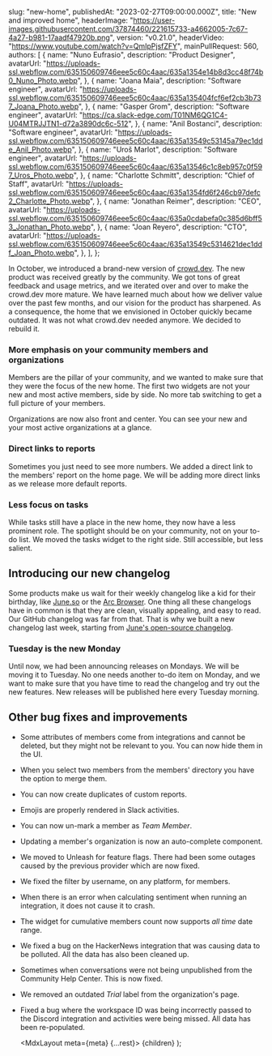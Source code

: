 
  slug: "new-home",
  publishedAt: "2023-02-27T09:00:00.000Z",
  title: "New and improved home",
  headerImage:
    "https://user-images.githubusercontent.com/37874460/221615733-a4662005-7c67-4a27-b981-17aadf47920b.png",
  version: "v0.21.0",
  headerVideo: "https://www.youtube.com/watch?v=QmIpPjsfZFY",
  mainPullRequest: 560,
  authors: [
    {
      name: "Nuno Eufrasio",
      description: "Product Designer",
      avatarUrl:
        "https://uploads-ssl.webflow.com/635150609746eee5c60c4aac/635a1354e14b8d3cc48f74b0_Nuno_Photo.webp",
    },
    {
      name: "Joana Maia",
      description: "Software engineer",
      avatarUrl:
        "https://uploads-ssl.webflow.com/635150609746eee5c60c4aac/635a135404fcf6ef2cb3b737_Joana_Photo.webp",
    },
    {
      name: "Gasper Grom",
      description: "Software engineer",
      avatarUrl: "https://ca.slack-edge.com/T01NM6QG1C4-U04MTRJJTN1-d72a3890dc6c-512",
    },
    {
      name: "Anil Bostanci",
      description: "Software engineer",
      avatarUrl:
        "https://uploads-ssl.webflow.com/635150609746eee5c60c4aac/635a13549c53145a79ec1dde_Anil_Photo.webp",
    },
    {
      name: "Uroš Marlot",
      description: "Software engineer",
      avatarUrl:
        "https://uploads-ssl.webflow.com/635150609746eee5c60c4aac/635a13546c1c8eb957c0f597_Uros_Photo.webp",
    },
    {
      name: "Charlotte Schmitt",
      description: "Chief of Staff",
      avatarUrl:
        "https://uploads-ssl.webflow.com/635150609746eee5c60c4aac/635a1354fd6f246cb97defc2_Charlotte_Photo.webp",
    },
    {
      name: "Jonathan Reimer",
      description: "CEO",
      avatarUrl:
        "https://uploads-ssl.webflow.com/635150609746eee5c60c4aac/635a0cdabefa0c385d6bff53_Jonathan_Photo.webp",
    },
    {
      name: "Joan Reyero",
      description: "CTO",
      avatarUrl:
        "https://uploads-ssl.webflow.com/635150609746eee5c60c4aac/635a13549c5314621dec1ddf_Joan_Photo.webp",
    },
  ],
};

In October, we introduced a brand-new version of [crowd.dev](https://crowd.dev).
The new product was received greatly by the community.
We got tons of great feedback and usage metrics, and we iterated over and over to make the crowd.dev more mature.
We have learned much about how we deliver value over the past few months, and our vision for the product has sharpened.
As a consequence, the home that we envisioned in October quickly became outdated. It was not what crowd.dev needed anymore. We decided to rebuild it.

### More emphasis on your community members and organizations

Members are the pillar of your community, and we wanted to make sure that they were the focus of the new home.
The first two widgets are not your new and most active members, side by side. No more tab switching to get a full picture of your members.

Organizations are now also front and center. You can see your new and your most active organizations at a glance.

<CenteredImage
  src="https://user-images.githubusercontent.com/37874460/221615733-a4662005-7c67-4a27-b981-17aadf47920b.png"
  maxWidth="full"
/>

### Direct links to reports

Sometimes you just need to see more numbers. We added a direct link to the members' report on the home page.
We will be adding more direct links as we release more default reports.

### Less focus on tasks

While tasks still have a place in the new home, they now have a less prominent role. The spotlight should be on your community, not on your to-do list. We moved the tasks widget to the right side. Still accessible, but less salient.

## Introducing our new changelog

Some products make us wait for their weekly changelog like a kid for their birthday,
like [June.so](https://changelog.june.so) or the [Arc Browser](https://arc.net/).
One thing all these changelogs have in common is that they are clean, visually appealing, and easy to read.
Our GitHub changelog was far from that. That is why we built a new changelog last week, starting from [June's open-source changelog](https://github.com/juneHQ/changelog).

### Tuesday is the new Monday

Until now, we had been announcing releases on Mondays. We will be moving it to Tuesday. No one needs another to-do item on Monday, and we want to make sure that you have time to read the changelog and try out the new features.
New releases will be published here every Tuesday morning.

## Other bug fixes and improvements

- Some attributes of members come from integrations and cannot be deleted, but they might not be relevant to you. You can now hide them in the UI. <PullRequest number="572" />

<CenteredImage
  src="https://user-images.githubusercontent.com/37874460/221590712-b90eadd5-d7ec-49fc-8b38-c2812cc4fcb0.png"
  maxWidth="50%"
/>

- When you select two members from the members' directory you have the option to merge them. <PullRequest number="573"/>

- You can now create duplicates of custom reports. <PullRequest number="571"/>

- Emojis are properly rendered in Slack activities. <PullRequest number="566"/>

- You can now un-mark a member as _Team Member_. <PullRequest number="565"/>

- Updating a member's organization is now an auto-complete component. <PullRequest number="561"/>

- We moved to Unleash for feature flags. There had been some outages caused by the previous provider which are now fixed. <PullRequest number="559"/>

- We fixed the filter by username, on any platform, for members. <PullRequest number="580"/>

- When there is an error when calculating sentiment when running an integration, it does not cause it to crash. <PullRequest number="579"/>

- The widget for cumulative members count now supports _all time_ date range. <PullRequest number="576"/>

- We fixed a bug on the HackerNews integration that was causing data to be polluted. All the data has also been cleaned up. <PullRequest number="564"/>

- Sometimes when conversations were not being unpublished from the Community Help Center. This is now fixed. <PullRequest number="563"/>

- We removed an outdated _Trial_ label from the organization's page. <PullRequest number="559"/>

- Fixed a bug where the workspace ID was being incorrectly passed to the Discord integration and activities were being missed.
  All data has been re-populated. <PullRequest number="558"/>

  <MdxLayout meta={meta} {...rest}>
    {children}
  </MdxLayout>
);
